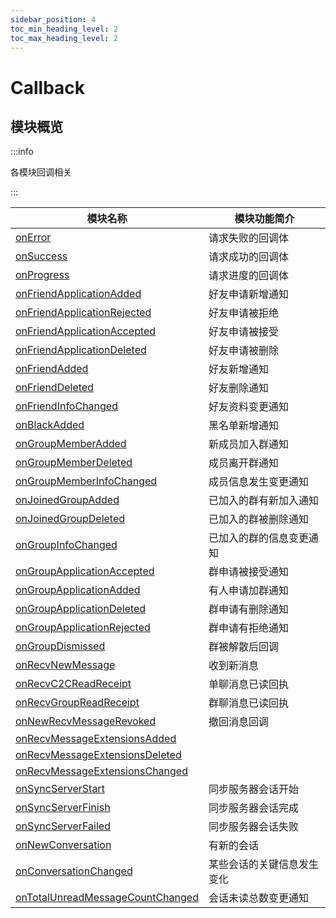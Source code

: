 ```yaml
---
sidebar_position: 4
toc_min_heading_level: 2
toc_max_heading_level: 2
---
```


# Callback

## 模块概览

:::info

各模块回调相关

:::

| 模块名称                                                                                    | 模块功能简介               |
| ------------------------------------------------------------------------------------------- | -------------------------- |
| [onError](docs/sdks/Callback/onError.mdx)                                                   | 请求失败的回调体           |
| [onSuccess](docs/sdks/Callback/onSuccess.mdx)                                               | 请求成功的回调体           |
| [onProgress](docs/sdks/Callback/onProgress.mdx)                                             | 请求进度的回调体           |
| [onFriendApplicationAdded](docs/sdks/Callback/onFriendApplicationAdded.mdx)                 | 好友申请新增通知           |
| [onFriendApplicationRejected](docs/sdks/Callback/onFriendApplicationRejected.mdx)           | 好友申请被拒绝             |
| [onFriendApplicationAccepted](docs/sdks/Callback/onFriendApplicationAccepted.mdx)           | 好友申请被接受             |
| [onFriendApplicationDeleted](docs/sdks/Callback/onFriendApplicationDeleted.mdx)             | 好友申请被删除             |
| [onFriendAdded](docs/sdks/Callback/onFriendAdded.mdx)                                       | 好友新增通知               |
| [onFriendDeleted](docs/sdks/Callback/onFriendDeleted.mdx)                                   | 好友删除通知               |
| [onFriendInfoChanged](docs/sdks/Callback/onFriendInfoChanged.mdx)                           | 好友资料变更通知           |
| [onBlackAdded](docs/sdks/Callback/onBlackAdded.mdx)                                         | 黑名单新增通知             |
| [onGroupMemberAdded](docs/sdks/Callback/onGroupMemberAdded.mdx)                             | 新成员加入群通知           |
| [onGroupMemberDeleted](docs/sdks/Callback/onGroupMemberDeleted.mdx)                         | 成员离开群通知             |
| [onGroupMemberInfoChanged](docs/sdks/Callback/onGroupMemberInfoChanged.mdx)                 | 成员信息发生变更通知       |
| [onJoinedGroupAdded](docs/sdks/Callback/onJoinedGroupAdded.mdx)                             | 已加入的群有新加入通知     |
| [onJoinedGroupDeleted](docs/sdks/Callback/onJoinedGroupDeleted.mdx)                         | 已加入的群被删除通知       |
| [onGroupInfoChanged](docs/sdks/Callback/onGroupInfoChanged.mdx)                             | 已加入的群的信息变更通知   |
| [onGroupApplicationAccepted](docs/sdks/Callback/onGroupApplicationAccepted.mdx)             | 群申请被接受通知           |
| [onGroupApplicationAdded](docs/sdks/Callback/onGroupApplicationAdded.mdx)                   | 有人申请加群通知           |
| [onGroupApplicationDeleted](docs/sdks/Callback/onGroupApplicationDeleted.mdx)               | 群申请有删除通知           |
| [onGroupApplicationRejected](docs/sdks/Callback/onGroupApplicationRejected.mdx)             | 群申请有拒绝通知           |
| [onGroupDismissed](docs/sdks/Callback/onGroupDismissed.mdx)                                 | 群被解散后回调             |
| [onRecvNewMessage](docs/sdks/Callback/onRecvNewMessage.mdx)                                 | 收到新消息                 |
| [onRecvC2CReadReceipt](docs/sdks/Callback/onRecvC2CReadReceipt.mdx)                         | 单聊消息已读回执           |
| [onRecvGroupReadReceipt](docs/sdks/Callback/onRecvGroupReadReceipt.mdx)                     | 群聊消息已读回执           |
| [onNewRecvMessageRevoked](docs/sdks/Callback/onNewRecvMessageRevoked.mdx)                   | 撤回消息回调               |
| [onRecvMessageExtensionsAdded](docs/sdks/Callback/onRecvMessageExtensionsAdded.mdx)         |                            |
| [onRecvMessageExtensionsDeleted](docs/sdks/Callback/onRecvMessageExtensionsDeleted.mdx)     |                            |
| [onRecvMessageExtensionsChanged](docs/sdks/Callback/onRecvMessageExtensionsChanged.mdx)     |                            |
| [onSyncServerStart](docs/sdks/Callback/onSyncServerStart.mdx)                               | 同步服务器会话开始         |
| [onSyncServerFinish](docs/sdks/Callback/onSyncServerFinish.mdx)                             | 同步服务器会话完成         |
| [onSyncServerFailed](docs/sdks/Callback/onSyncServerFailed.mdx)                             | 同步服务器会话失败         |
| [onNewConversation](docs/sdks/Callback/onNewConversation.mdx)                               | 有新的会话                 |
| [onConversationChanged](docs/sdks/Callback/onConversationChanged.mdx)                       | 某些会话的关键信息发生变化 |
| [onTotalUnreadMessageCountChanged](docs/sdks/Callback/onTotalUnreadMessageCountChanged.mdx) | 会话未读总数变更通知       |
